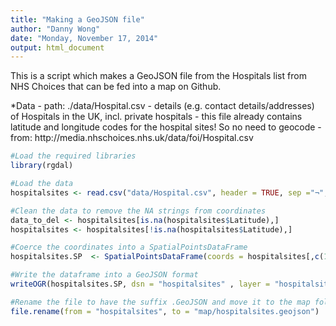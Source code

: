 ```yaml
---
title: "Making a GeoJSON file"
author: "Danny Wong"
date: "Monday, November 17, 2014"
output: html_document
---
```


This is a script which makes a GeoJSON file from the Hospitals list from NHS Choices that can be fed into a map on Github.

*Data
    - path: ./data/Hospital.csv
    - details (e.g. contact details/addresses) of Hospitals in the UK, incl. private hospitals
    - this file already contains latitude and longitude codes for the hospital sites! So no need to geocode
    - from: http://media.nhschoices.nhs.uk/data/foi/Hospital.csv

``` r
#Load the required libraries
library(rgdal)

#Load the data
hospitalsites <- read.csv("data/Hospital.csv", header = TRUE, sep ="¬", na.strings = "")

#Clean the data to remove the NA strings from coordinates
data_to_del <- hospitalsites[is.na(hospitalsites$Latitude),]
hospitalsites <- hospitalsites[!is.na(hospitalsites$Latitude),]

#Coerce the coordinates into a SpatialPointsDataFrame
hospitalsites.SP  <- SpatialPointsDataFrame(coords = hospitalsites[,c(16,15)], data = hospitalsites[,-c(16,15)])

#Write the dataframe into a GeoJSON format
writeOGR(hospitalsites.SP, dsn = "hospitalsites" , layer = "hospitalsites.SP", driver = "GeoJSON")

#Rename the file to have the suffix .GeoJSON and move it to the map folder
file.rename(from = "hospitalsites", to = "map/hospitalsites.geojson")
```